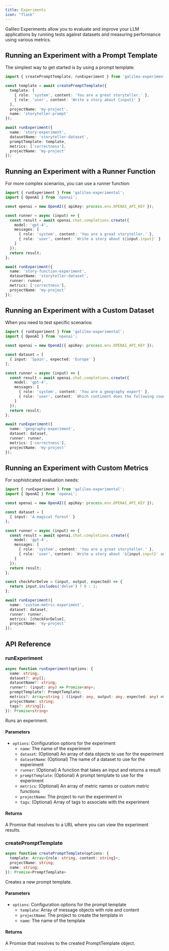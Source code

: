```yaml
---
title: Experiments
icon: "flask"
---
```


Galileo Experiments allow you to evaluate and improve your LLM applications by running tests against datasets and measuring performance using various metrics.

## Running an Experiment with a Prompt Template

The simplest way to get started is by using a prompt template:

```typescript
import { createPromptTemplate, runExperiment } from 'galileo-experimental';

const template = await createPromptTemplate({
  template: [
    { role: 'system', content: 'You are a great storyteller.' },
    { role: 'user', content: 'Write a story about {input}' }
  ],
  projectName: 'my-project',
  name: 'storyteller-prompt'
});

await runExperiment({
  name: 'story-experiment',
  datasetName: 'storyteller-dataset',
  promptTemplate: template,
  metrics: ['correctness'],
  projectName: 'my-project'
});
```

## Running an Experiment with a Runner Function

For more complex scenarios, you can use a runner function:

```typescript
import { runExperiment } from 'galileo-experimental';
import { OpenAI } from 'openai';

const openai = new OpenAI({ apiKey: process.env.OPENAI_API_KEY });

const runner = async (input) => {
  const result = await openai.chat.completions.create({
    model: 'gpt-4',
    messages: [
      { role: 'system', content: 'You are a great storyteller.' },
      { role: 'user', content: `Write a story about ${input.input}` }
    ]
  });
  return result;
};

await runExperiment({
  name: 'story-function-experiment',
  datasetName: 'storyteller-dataset',
  runner: runner,
  metrics: ['correctness'],
  projectName: 'my-project'
});
```

## Running an Experiment with a Custom Dataset

When you need to test specific scenarios:

```typescript
import { runExperiment } from 'galileo-experimental';
import { OpenAI } from 'openai';

const openai = new OpenAI({ apiKey: process.env.OPENAI_API_KEY });

const dataset = [
  { input: 'Spain', expected: 'Europe' }
];

const runner = async (input) => {
  const result = await openai.chat.completions.create({
    model: 'gpt-4',
    messages: [
      { role: 'system', content: 'You are a geography expert' },
      { role: 'user', content: `Which continent does the following country belong to: ${input.input}` }
    ]
  });
  return result;
};

await runExperiment({
  name: 'geography-experiment',
  dataset: dataset,
  runner: runner,
  metrics: ['correctness'],
  projectName: 'my-project'
});
```

## Running an Experiment with Custom Metrics

For sophisticated evaluation needs:

```typescript
import { runExperiment } from 'galileo-experimental';
import { OpenAI } from 'openai';

const openai = new OpenAI({ apiKey: process.env.OPENAI_API_KEY });

const dataset = [
  { input: 'A magical forest' }
];

const runner = async (input) => {
  const result = await openai.chat.completions.create({
    model: 'gpt-4',
    messages: [
      { role: 'system', content: 'You are a great storyteller.' },
      { role: 'user', content: `Write a story about '${input.input}' and make it sound like a human wrote it.` }
    ]
  });
  return result;
};

const checkForDelve = (input, output, expected) => {
  return input.includes('delve') ? 0 : 1;
};

await runExperiment({
  name: 'custom-metric-experiment',
  dataset: dataset,
  runner: runner,
  metrics: [checkForDelve],
  projectName: 'my-project'
});
```

## API Reference

### runExperiment

```typescript
async function runExperiment(options: {
  name: string;
  dataset?: any[];
  datasetName?: string;
  runner?: (input: any) => Promise<any>;
  promptTemplate?: PromptTemplate;
  metrics?: Array<string | ((input: any, output: any, expected: any) => number)>;
  projectName: string;
  tags?: string[];
}): Promise<string>
```

Runs an experiment.

#### Parameters

- `options`: Configuration options for the experiment
  - `name`: The name of the experiment
  - `dataset`: (Optional) An array of data objects to use for the experiment
  - `datasetName`: (Optional) The name of a dataset to use for the experiment
  - `runner`: (Optional) A function that takes an input and returns a result
  - `promptTemplate`: (Optional) A prompt template to use for the experiment
  - `metrics`: (Optional) An array of metric names or custom metric functions
  - `projectName`: The project to run the experiment in
  - `tags`: (Optional) Array of tags to associate with the experiment

#### Returns

A Promise that resolves to a URL where you can view the experiment results.

### createPromptTemplate

```typescript
async function createPromptTemplate(options: {
  template: Array<{role: string, content: string}>;
  projectName: string;
  name: string;
}): Promise<PromptTemplate>
```

Creates a new prompt template.

#### Parameters

- `options`: Configuration options for the prompt template
  - `template`: Array of message objects with role and content
  - `projectName`: The project to create the template in
  - `name`: The name of the template

#### Returns

A Promise that resolves to the created PromptTemplate object. 